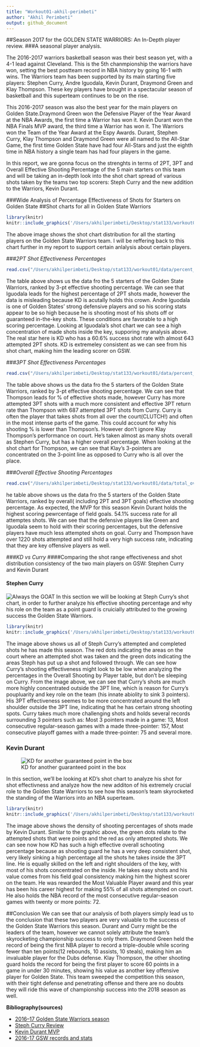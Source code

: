 ```yaml
---
title: "Workout01-akhil-perimbeti"
author: "Akhil Perimbeti"
output: github_document
---
```


##Season 2017 for the GOLDEN STATE WARRIORS: An In-Depth player review. 
###A seasonal player analysis.

The 2016-2017 warriors basketball season was their best season yet, with a 4-1 lead against Cleveland. This is the 5th chanmpionship the warriors have won, setting the best postteam record in NBA history by going 16-1 with wins. The Warriors team has been supported by its main starting five players: Stephen Curry, Andre Iguodala, Kevin Durant, Draymond Green and Klay Thompson. These key players have brought in a spectacular season of basketball and this superteam continues to be on the rise. 

This 2016-2017 season was also the best year for the main players on Golden State.Draymond Green won the Defensive Player of the Year Award at the NBA Awards, the first time a Warrior has won it. Kevin Durant won the NBA Finals MVP award, the third time a Warrior has won it. The Warriors won the Team of the Year Award at the Espy Awards. Durant, Stephen Curry, Klay Thompson and Draymond Green were all named to the All-Star Game, the first time Golden State have had four All-Stars and just the eighth time in NBA history a single team has had four players in the game. 

In this report, we are gonna focus on the strenghts in terms of 2PT, 3PT and Overall Effective Shooting Percentage of the 5 main starters on this team and will be taking an in-depth look into the shot chart spread of various shots taken by the teams two top scorers: Steph Curry and the new addition to the Warriors, Kevin Durant. 



###Wide Analysis of Percentage Effectiveness of Shots for Starters on Golden State
##Shot charts for all in Golden State Warriors

```r
library(knitr)
knitr::include_graphics('/Users/akhilperimbeti/Desktop/stat133/workout01/images/gsw-shot-charts.png')
```

The above image shows the shot chart distribution for all the starting players on the Golden State Warriors team. I will be reffering back to this chart further in my report to support certain anlalysis about certain players.

###*2PT Shot Effectiveness Percentages*
```r
read.csv("/Users/akhilperimbeti/Desktop/stat133/workout01/data/percent_of_2PT.csv")
```
The table above shows us the data fro the 5 starters of the Golden State Warriors, ranked by 3-pt effective shooting percentage. We can see that Iguodala leads for the highest percentage of 2PT shots made, however the data is misleading because KD is acutally holds this crown. Andre Iguodala is one of Golden States' strong defensive players and so his scoring stats appear to be so high because he is shooting most of his shots off or guaranteed in-the-key shots. These conditions are favorable to a high scoring percentage. Looking at Iguodala's shot chart we can see a high concentration of made shots inside the key, supporing my analysis above. The real star here is KD who has a 60.6% success shot rate with almost 643 attempted 2PT shots. KD is extremeley consistent as we can see from his shot chart, making him the leading scorer on GSW.

###*3PT Shot Effectiveness Percentages*
```r
read.csv("/Users/akhilperimbeti/Desktop/stat133/workout01/data/percent_of_3PT.csv")
```
The table above shows us the data fro the 5 starters of the Golden State Warriors, ranked by 3-pt effective shooting percentage. We can see that Thompson leads for % of effective shots made, however Curry has more attempted 3PT shots with a much more consistent and effective 3PT return rate than Thompson with 687 attempted 3PT shots from Curry. Curry is often the player that takes shots from all over the court(CLUTCH!) and often in the most intense parts of the game. This could account for why his shooting % is lower than Thompson's. However don't ignore Klay Thompson's performance on court. He's taken almost as many shots overall as Stephen Curry, but has a higher overall percentage. When looking at the shot chart for Thompson, we can see that Klay's 3-pointers are  concentrated on the 3-point line as opposed to Curry who is all over the place. 

###*Overall Effective Shooting Percentages*
```r
read.csv("/Users/akhilperimbeti/Desktop/stat133/workout01/data/total_overall_percent.csv")
```
he table above shows us the data fro the 5 starters of the Golden State Warriors, ranked by overall( including 2PT and 3PT goals) effective shooting percentage. As expected, the MVP for this season Kevin Durant holds the highest scoring pewrcentage of field goals. 54.1% success rate for all attemptes shots. We can see that the defensive players like Green and Iguodala seem to hold with their scoring percentages, but the defensive players have much less attempted shots on goal. Curry and Thompson have over 1220 shots attempted and still hold a very high success rate, indicating that they are key offensive players as well.

###*KD vs Curry*
####Comparing the shot range effectiveness and shot distribution consistency of the two main players on GSW: Stephen Curry and Kevin Durant

#### Stephen Curry 
![Always the GOAT](/Users/akhilperimbeti/Desktop/stat133/workout01/images//curry.jpg)
In this section we will be looking at Steph Curry's shot chart, in order to further analyze his effective shooting percentage and why his role on the team as a point guard is cruicially attributed to the growing success the Golden State Warriors.

```r
library(knitr)
knitr::include_graphics('/Users/akhilperimbeti/Desktop/stat133/workout01/images/stephen-curry-shot-chart.png')
```
The image above shows us all of Steph Curry's attempted and completed shots he has made this season. The red dots indicating the areas on the court where an attempted shot was taken and the green dots indicating the areas Steph has put up a shot and followed through. We can see how Curry's shooting effectiveness might look to be low when analyzing the percentages in the Overall Shooting by Player table, but don't be sleeping on Curry. From the image above, we can see that Curry's shots are much more highly concentrated outside the 3PT line, which is reason for Curry's poupluarity and key role on the team (his innate abiolity to sink 3 pointers). His 3PT effectiveness seemes to be more concentrated around the left shoulder outside the 3PT line, indicating that he has certain strong shooting spots. Curry takes much more challenging shots and holds several records surrounding 3 pointers such as: Most 3 pointers made in a game: 13, Most consecutive regular-season games with a made three-pointer: 157, Most consecutive playoff games with a made three-pointer: 75 and several more. 



### Kevin Durant 
![KD for another guaranteed point in the box](/Users/akhilperimbeti/Desktop/stat133/workout01/images//kd.jpg)

In this section, we'll be looking at KD's shot chart to analyze his shot for shot effectivness and analyze how the new additon of his  extremely crucial role to the Golden State Warriors to see how this season's team skyrocketed the standing of the Warriors into an NBA superteam. 

```r
library(knitr)
knitr::include_graphics('/Users/akhilperimbeti/Desktop/stat133/workout01/images/kevin-durant-shot-chart.png')
```
The image above shows the density of shooting percentages of shots made by Kevin Durant. Similar to the graphic above, the green dots relate to the attempted shots that were points and the red as only attempted shots. We can see now how KD has such a high effective overall schooting percentage because as shooting guard he has a very deep consistent shot, very likely sinking a high percentage all the shots he takes inside the 3PT line. He is equally skilled on the left and right shoulders of the key, with most of his shots concentrated on the inside. He takes easy shots and his value comes from his field goal consistency making him the highest scorer on the team. He was rewarded the Most Valuable Player award and this year has been his career highest for making 55% of all shots attempted on court. He also holds the NBA record of the most consecutive regular-season games with twenty or more points: 72.

##Conclusion
We can see that our analysis of both players simply lead us to the conclusion that these two players are very valuable to the success of the Golden State Warriors this season. Durant and Curry might be the leaders of the team, however we cannot solely attribute the team's skyrocketing championship success to only them. Draymond Green held the record of being the first NBA player to record a triple-double while scoring fewer than ten points(12 rebounds, 10 assists, 10 steals), making him an invaluable player for the Dubs defense. Klay Thompson, the other shooting guard holds the record for being the first player to score 60 points in a game in under 30 minutes, showing his value as another key offensive player for Golden State. This team sweeped the competition this season, with their tight defense and penetrating offense and there are no doubts they will ride this wave of championship success into the 2018 season as well. 

**Bibliography(sources)**

+ [2016–17 Golden State Warriors season](https://en.wikipedia.org/wiki/2016%E2%80%9317_Golden_State_Warriors_season#Roster)
+ [Steph Curry Review](https://www.goldenstateofmind.com/2017/7/31/16054192/2017-nba-warriors-steph-curry-durant-season-review)
+ [Kevin Durant MVP ](https://www.goldenstateofmind.com/2017/9/9/16211440/nba-2017-golden-state-warriors-season-review-kevin-durant)
+ [2016-17 GSW records and stats](https://www.basketball-reference.com/teams/GSW/)
